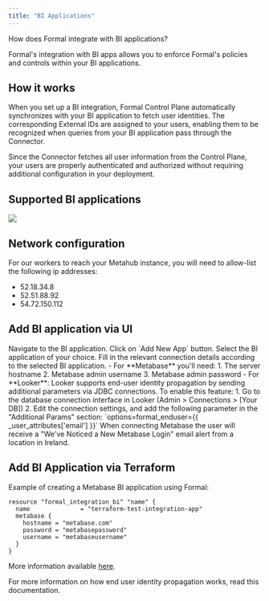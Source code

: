 ```yaml
---
title: "BI Applications"
---
```


How does Formal integrate with BI applications?

Formal's integration with BI apps allows you to enforce Formal's policies and controls within your BI applications.

## How it works

When you set up a BI integration, Formal Control Plane automatically synchronizes with your BI application to fetch user identities. The corresponding External IDs are assigned to your users, enabling them to be recognized when queries from your BI application pass through the Connector.

<CardInfo>
  Since the Connector fetches all user information from the Control Plane, your
  users are properly authenticated and authorized without requiring additional
  configuration in your deployment.
</CardInfo>

## Supported BI applications

<img src="/assets/images/supported_bis.png" />

## Network configuration

For our workers to reach your Metahub instance, you will need to allow-list the following ip addresses:

- 52.18.34.8
- 52.51.88.92
- 54.72.150.112

## Add BI application via UI

<Steps>
  <Step title="First Step">
    Navigate to the BI application.
  </Step>
  <Step title="Second Step">
    Click on `Add New App` button.
  </Step>
  <Step title="Third Step">
    Select the BI application of your choice.
  </Step>
  <Step title="Fourth Step">
    Fill in the relevant connection details according to the selected BI application.
        - For **Metabase** you'll need:
            1. The server hostname
            2. Metabase admin username
            3. Metabase admin password
        - For **Looker**:
            Looker supports end-user identity propagation by sending additional parameters via JDBC connections. To enable this feature:
                1. Go to the database connection interface in Looker (Admin > Connections > [Your DB])
                2. Edit the connection settings, and add the following parameter in the "Additional Params" section: `options=formal_enduser={{ _user_attributes['email'] }}`
  </Step>
</Steps>

<CardInfo>
  When connecting Metabase the user will receive a "We've Noticed a New Metabase
  Login" email alert from a location in Ireland.
</CardInfo>

## Add BI Application via Terraform

Example of creating a Metabase BI application using Formal:

```hcl
resource "formal_integration_bi" "name" {
  name              = "terraform-test-integration-app"
  metabase {
    hostname = "metabase.com"
    password = "metabasepassword"
    username = "metabaseusername"
  }
}
```

More information available [here](https://registry.terraform.io/providers/formalco/formal/latest/docs/resources/integration_bi).

<CardLink href="../guides/how-to-enable-end-user-identity-propagation">
  <Card title="End-user identity propagation">
    For more information on how end user identity propagation works, read this
    documentation.
  </Card>
</CardLink>
